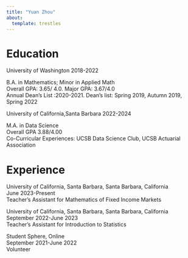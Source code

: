 ```yaml
---
title: "Yuan Zhou"
about: 
  template: trestles
---
```



# Education

University of Washington    2018-2022\

B.A. in Mathematics; Minor in Applied Math\
Overall GPA: 3.65/ 4.0. Major GPA: 3.67/4.0 \
Annual Dean's List :2020-2021. Dean's list: Spring 2019, Autumn 2019, Spring 2022


University of California,Santa Barbara    2022-2024\

M.A. in Data Science \
Overall GPA 3.88/4.00 \
Co-Curricular Experiences: UCSB Data Science Club, UCSB Actuarial Association



# Experience

University of California, Santa Barbara, Santa Barbara, California\
June 2023-Present\
Teacher's Assistant for Mathematics of Fixed Income Markets\

University of California, Santa Barbara, Santa Barbara, California\
September 2022-June 2023\
Teacher's Assistant for Introduction to Statistics\

Student Sphere, Online\    
September 2021-June 2022\
Volunteer


